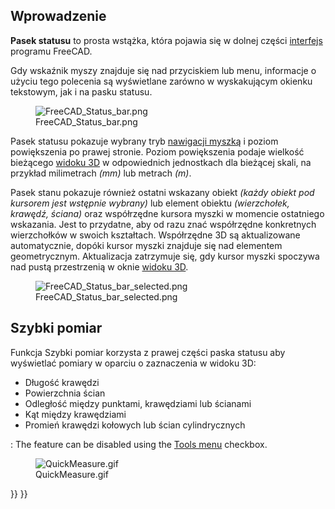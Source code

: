 <languages/>

<span id="Introduction"></span>
==Wprowadzenie==

'''Pasek statusu''' to prosta wstążka, która pojawia się w dolnej części [[interface/pl|interfejs]] programu FreeCAD.

Gdy wskaźnik myszy znajduje się nad przyciskiem lub menu, informacje o użyciu tego polecenia są wyświetlane zarówno w wyskakującym okienku tekstowym, jak i na pasku statusu.

[[File:FreeCAD_Status_bar.png]]

Pasek statusu pokazuje wybrany tryb [[Mouse_navigation/pl|nawigacji myszką]] i poziom powiększenia po prawej stronie. Poziom powiększenia podaje wielkość bieżącego [[3D view/pl|widoku 3D]] w odpowiednich jednostkach dla bieżącej skali, na przykład milimetrach ''(mm)'' lub metrach ''(m)''.

Pasek stanu pokazuje również ostatni wskazany obiekt ''(każdy obiekt pod kursorem jest wstępnie wybrany)'' lub element obiektu ''(wierzchołek, krawędź, ściana)'' oraz współrzędne kursora myszki w momencie ostatniego wskazania. Jest to przydatne, aby od razu znać współrzędne konkretnych wierzchołków w swoich kształtach. Współrzędne 3D są aktualizowane automatycznie, dopóki kursor myszki znajduje się nad elementem geometrycznym. Aktualizacja zatrzymuje się, gdy kursor myszki spoczywa nad pustą przestrzenią w oknie [[3D_view/pl|widoku 3D]].

[[File:FreeCAD_Status_bar_selected.png]]

<span id="Quick_Measure"></span>
<div class="mw-translate-fuzzy">
== Szybki pomiar ==
</div>

{{Version/pl|1.0}}

<div class="mw-translate-fuzzy">
Funkcja Szybki pomiar korzysta z prawej części paska statusu aby wyświetlać pomiary w oparciu o zaznaczenia w widoku 3D:
* Długość krawędzi
* Powierzchnia ścian
* Odległość między punktami, krawędziami lub ścianami
* Kąt między krawędziami
* Promień krawędzi kołowych lub ścian cylindrycznych
</div>

{{Version|1.1}}: The feature can be disabled using the [[Std_Tools_Menu|Tools menu]] checkbox.

[[File:QuickMeasure.gif]]


{{Interface navi{{#translation:}}}}
{{Userdocnavi{{#translation:}}}}
